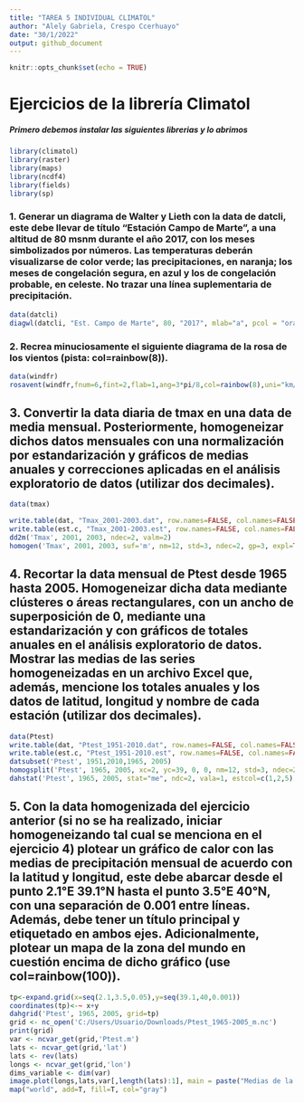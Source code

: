 ```yaml
---
title: "TAREA 5 INDIVIDUAL CLIMATOL"
author: "Alely Gabriela, Crespo Ccerhuayo"
date: "30/1/2022"
output: github_document
---
```


```r
knitr::opts_chunk$set(echo = TRUE)
```

# Ejercicios de la librería Climatol

##### Primero debemos instalar las siguientes librerias y lo abrimos 


```r
library(climatol)
library(raster)
library(maps)
library(ncdf4)
library(fields)
library(sp)

```

### 1. Generar un diagrama de Walter y Lieth con la data de datcli, este debe llevar de título “Estación Campo de Marte”, a una altitud de 80 msnm durante el año 2017, con los meses simbolizados por números. Las temperaturas deberán visualizarse de color verde; las precipitaciones, en naranja; los meses de congelación segura, en azul y los de congelación probable, en celeste. No trazar una línea suplementaria de precipitación.

```r
data(datcli)  
diagwl(datcli, "Est. Campo de Marte", 80, "2017", mlab="a", pcol = "orange", tcol = "green", pfcol="sky blue", sfcol = "blue", shem=FALSE, p3line = FALSE)  
```

### 2. Recrea minuciosamente el siguiente diagrama de la rosa de los vientos (pista: col=rainbow(8)).

```r
data(windfr)
rosavent(windfr,fnum=6,fint=2,flab=1,ang=3*pi/8,col=rainbow(8),uni="km/s")
```

## 3. Convertir la data diaria de tmax en una data de media mensual. Posteriormente, homogeneizar dichos datos mensuales con una normalización por estandarización y gráficos de medias anuales y correcciones aplicadas en el análisis exploratorio de datos (utilizar dos decimales).
```r
data(tmax)
```

```r
write.table(dat, "Tmax_2001-2003.dat", row.names=FALSE, col.names=FALSE)
write.table(est.c, "Tmax_2001-2003.est", row.names=FALSE, col.names=FALSE)
dd2m('Tmax', 2001, 2003, ndec=2, valm=2)
homogen('Tmax', 2001, 2003, suf='m', nm=12, std=3, ndec=2, gp=3, expl=TRUE)
``` 

##  4. Recortar la data mensual de Ptest desde 1965 hasta 2005. Homogeneizar dicha data mediante clústeres o áreas rectangulares, con un ancho de superposición de 0, mediante una estandarización y con gráficos de totales anuales en el análisis exploratorio de datos. Mostrar las medias de las series homogeneizadas en un archivo Excel que, además, mencione los totales anuales y los datos de latitud, longitud y nombre de cada estación (utilizar dos decimales).

```r
data(Ptest)
write.table(dat, "Ptest_1951-2010.dat", row.names=FALSE, col.names=FALSE)
write.table(est.c, "Ptest_1951-2010.est", row.names=FALSE, col.names=FALSE)
datsubset('Ptest', 1951,2010,1965, 2005)
homogsplit('Ptest', 1965, 2005, xc=2, yc=39, 0, 0, nm=12, std=3, ndec=2, gp=4, expl=TRUE)
dahstat('Ptest', 1965, 2005, stat="me", ndc=2, vala=1, estcol=c(1,2,5))
```

## 5. Con la data homogenizada del ejercicio anterior (si no se ha realizado, iniciar homogeneizando tal cual se menciona en el ejercicio 4) plotear un gráfico de calor con las medias de precipitación mensual de acuerdo con la latitud y longitud, este debe abarcar desde el punto 2.1°E 39.1°N hasta el punto 3.5°E 40°N, con una separación de 0.001 entre líneas. Además, debe tener un título principal y etiquetado en ambos ejes. Adicionalmente, plotear un mapa de la zona del mundo en cuestión encima de dicho gráfico (use col=rainbow(100)).

```r
tp<-expand.grid(x=seq(2.1,3.5,0.05),y=seq(39.1,40,0.001))
coordinates(tp)<-~ x+y
dahgrid('Ptest', 1965, 2005, grid=tp)
grid <- nc_open('C:/Users/Usuario/Downloads/Ptest_1965-2005_m.nc')
print(grid)
var <- ncvar_get(grid,'Ptest.m') 
lats <- ncvar_get(grid,'lat')
lats <- rev(lats)
longs <- ncvar_get(grid,'lon')
dims_variable <- dim(var)
image.plot(longs,lats,var[,length(lats):1], main = paste("Medias de la precipitación diaria"), xlab = 'Longitud',ylab = 'Latitud', col = rainbow(100))
map("world", add=T, fill=T, col="gray")
```